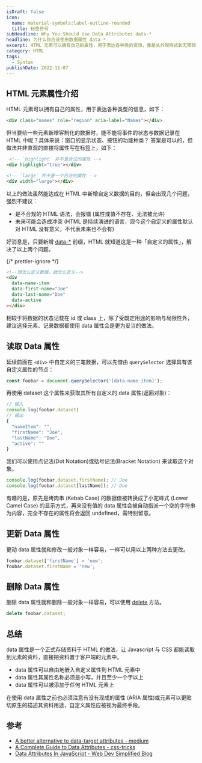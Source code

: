 ```yaml
---
isDraft: false
icon:
  name: material-symbols:label-outline-rounded
  title: 标签符号
subHeadline: Why You Should Use Data Attributes data-*
headline: 为什么你应该使用数据属性 data-*
excerpt: HTML 元素可以拥有自己的属性，用于表达各种类的资讯，像是从外观样式到无障碍资讯到各式各样的预设属性，而 data 属性是一个正式存储资料于 HTML 元素的属性，将资讯储存在 HTML 标签属性上，使 JavaScript 与 CSS 都能读取得到元素的资料。
category: HTML
tags:
  - Syntax
publishDate: 2022-11-07
---
```


## HTML 元素属性介绍

HTML 元素可以拥有自己的属性，用于表达各种类型的信息，如下：

```html
<div class="names" role="region" aria-label="Names"></div>
```

但当要给一些元素新增客制化的数据时，能不能将事件的状态与数据记录在 HTML 中呢？具体来说：窗口的显示状态、按钮的功能种类？
答案是可以的，但做法并非直观的直接将属性写在标签上，如下：

```html
 <!-- `highlight` 并不是合法的属性 -->
<div highlight="true"></div>

<!-- `large` 并不是一个合法的属性 -->
<div width="large"></div>
```

以上的做法虽然能达成在 HTML 中新增自定义数据的目的，但会出现几个问题，强烈不建议：

- 是不合规的 HTML 语法，会报错 (属性或值不存在、无法被允许)
- 未来可能会造成冲突 (HTML 是持续演进的语言，现今这个自定义的属性默认对 HTML 没有意义，不代表未来也不会有)

好消息是，只要新增 [data-\*](https://developer.mozilla.org/zh-TW/docs/Web/HTML/Global_attributes/data-*) 前缀，HTML 就知道这是一种「自定义的属性」，解决了以上两个问题。

{/* prettier-ignore */}
```html 
<!--想怎么定义数据，就怎么定义-->
<div
  data-name-item
  data-first-name="Joe"
  data-last-name="Doe"
  data-active
></div>
```

相较于将数据的状态记载在 id 或 class 上，除了受既定用途的影响与局限性外，建议选择元素、记录数据都使用 data 属性会是更为妥当的做法。

## 读取 Data 属性

延续前面在 `<div>` 中自定义的三笔数据，可以先借由 `querySelector` 选择具有该自定义属性的节点：

```javascript
const foobar = document.querySelector('[data-name-item]');
```

再使用 dataset 这个属性来获取其所有自定义的 data 属性(返回对象)：

```javascript
// 输入
console.log(foobar.dataset)
// 输出
{
  "nameItem": "",
  "firstName": "Joe",
  "lastName": "Doe",
  "active": ""
}
```

我们可以使用点记法(Dot Notation)或括号记法(Bracket Notation) 来读取这个对象。

```javascript
console.log(foobar.dataset.firstName); // Joe
console.log(foobar.dataset[lastName]); // Doe
```

有趣的是，原先是烤肉串 (Kebab Case) 的数据值被转换成了小驼峰式 (Lower Camel Case) 的显示方式，再来没有值的 data 属性会被自动指派一个空的字符串为内容，完全不存在的属性将会返回 undefined，需特别留意。

## 更新 Data 属性

更动 data 属性就和修改一般对象一样容易，一样可以用以上两种方法去更改。

```javascript
foobar.dataset['firstName'] = 'new';
foobar.dataset.firstName = 'new';
```

## 删除 Data 属性

删除 data 属性就和删除一般对象一样容易，可以使用 [delete](https://developer.mozilla.org/zh-TW/docs/Web/JavaScript/Reference/Operators/delete) 方法。

```javascript
delete foobar.dataset;
```

## 总结

data 属性是一个正式存储资料于 HTML 的做法，让 Javascript 与 CSS 都能读取到元素的资料，直接把资料置于客户端的元素中。

- data 属性可以自由地嵌入自定义属性到 HTML 元素中
- data 属性其属性名称必须是小写，并且至少一个字以上
- data 属性可以被添加于任何 HTML 元素上

<Info type="warning">
  在使用 data 属性之前也必须注意有没有现成的属性 (ARIA
  属性)或元素可以更贴切原生的描述其资料用途，自定义属性应被视为最终手段。
</Info>

## 参考

- [A better alternative to data-target attributes - medium](https://heyoka.medium.com/a-better-alternative-to-data-target-attributes-a499dcd55d6e)
- [A Complete Guide to Data Attributes - css-tricks](https://css-tricks.com/a-complete-guide-to-data-attributes/)
- [Data Attributes In JavaScript - Web Dev Simplified Blog](https://blog.webdevsimplified.com/2020-10/javascript-data-attributes/)

